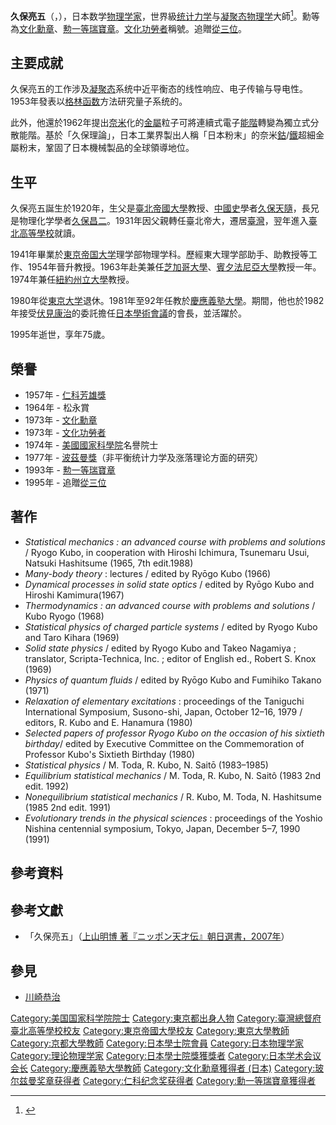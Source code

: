 {{Infobox officeholder
|name              = 久保亮五
|original_name=久保 亮五（くぼ りょうご）
|image             = Replace this image male.svg <!-- only free-content images are allowed for depicting living people - see [[WP:NONFREE|WP:NONFREE]] -->
|image_size         = 
|caption           =
|office       = {{JPN}}第14任[[日本学術会議|日本学術会議]]会長
|term_start  = 1982年10月
|term_end     = 1983年5月
|1blankname    = {{nowrap|{{link-ja|總理府總務長官|総理府|總理府<br>總務長官}}}}
|1namedata     = {{link-ja|田邊圀男|田邊圀男}}<br>{{link-ja|丹羽兵助|丹羽兵助}}
|predecessor  = {{link-ja|伏見康治|伏見康治}}
|successor    = {{link-ja|塚田裕三|塚田裕三}}
|birth_date        = {{Birth date|1920|2|15}}
|birth_place       = {{EOJ}}[[東京府|東京府]][[北豐島郡|北豐島郡]]{{link-ja|巢鴨町|巣鴨町}}大字上駒込<br>（現{{JPN}}[[東京都|東京都]][[豐島區|豐島區]][[駒込|駒込]]）
|death_date        = {{Death date and age|1995|3|31|1920|2|15}}
|nationality       = {{JPN}}
|parents= [[久保天隨|久保天隨]]（父）
|relatives = 久保昌二（兄）
|spouse=久保千鶴子
| alma_mater        = [[東京帝國大學|東京帝國大學]]理学部物理学科
|occupation = [[物理學家|物理學家]]
|module={{Infobox_scientist
|embed=yes
|known_for         = {{link-en|格林-久保关系|Green–Kubo relations}}、[[久保变换|久保变换]]、{{link-en|線性響應理論|Linear response function}}、{{link-en|久保带|Kubo Gap}}
|fields=[[統計力学|統計力学]]、[[凝聚體物理學|凝聚體物理學]]
| work_institution = [[東京大學|東京大學]]<br>[[京都大學|京都大學]]<br>[[慶應義塾大學|慶應義塾大學]]
| notable_students = {{link-ja|谷村吉隆|谷村吉隆}}
|awards            = [[文化勋章_(日本)|文化勳章]]（1973）<br>[[波茲曼獎|波茲曼獎]]（1977）
}}
}}
{{Japanese|japanese=久保 亮五|kana=くぼ りょうご|romaji=Kubo Ryōgo}}
'''久保亮五'''（{{jpn|j=久保 亮五|hg=くぼ りょうご|rm=Kubo Ryōgo|f=h}}，{{bd|1920年|2月15日|1995年|3月31日|Kubo Ryōgo}}），日本数学[[物理学家|物理学家]]，世界級[[统计力学|统计力学]]与[[凝聚态物理学|凝聚态物理学]]大師<ref>{{Cite journal
 |year        = 1995
 |title       = 特集:追悼 久保亮五博士
 |journal     = 日本物理學會誌
 |volume      = 50
 |issue       = 11
 |url         = http://ci.nii.ac.jp/vol_issue/nels/AN00196952/ISS0000136958_jp.html
 |publisher   = 日本物理学会
 |deadurl     = yes
 |archiveurl  = https://web.archive.org/web/20140531172640/http://ci.nii.ac.jp/vol_issue/nels/AN00196952/ISS0000136958_jp.html
 |archivedate = 2014-05-31
 |access-date = 2014-05-31
}}</ref>。勳等為[[文化勋章_(日本)|文化勳章]]、[[勲一等瑞寶章|勲一等瑞寶章]]。[[文化功勞者|文化功勞者]]稱號。追贈[[從三位|從三位]]。

== 主要成就 ==
久保亮五的工作涉及[[凝聚態物理學|凝聚态]]系统中近平衡态的线性响应、电子传输与导电性。1953年發表以[[格林函数|格林函数]]方法研究量子系统的{{link-en|線性響應理論|Linear response function}}。

此外，他還於1962年提出[[奈米|奈米]]化的[[金屬|金屬]]粒子可將連續式電子[[能階|能階]]轉變為獨立式分散能階。基於「久保理論」，日本工業界製出人稱「日本粉末」的奈米[[鈷|鈷]]/[[鐵|鐵]]超細金屬粉末，鞏固了日本機械製品的全球領導地位。

== 生平 ==
久保亮五誕生於1920年，生父是[[臺北帝國大學|臺北帝國大學]]教授、[[中國史|中國史]]學者[[久保得二|久保天隨]]，長兄是物理化学學者[[久保昌二|久保昌二]]。1931年因父親轉任臺北帝大，遷居[[臺灣|臺灣]]，翌年進入[[臺北高等學校|臺北高等學校]]就讀。

1941年畢業於[[東京帝国大学|東京帝国大学]]理学部物理学科。歷經東大理学部助手、助教授等工作、1954年晉升教授。1963年赴美兼任[[芝加哥大學|芝加哥大學]]、[[賓夕法尼亞大學|賓夕法尼亞大學]]教授一年。1974年兼任[[紐約州立大學|紐約州立大學]]教授。

1980年從[[東京大学|東京大学]]退休。1981年至92年任教於[[慶應義塾大學|慶應義塾大學]]。期間，他也於1982年接受[[伏見康治|伏見康治]]的委託擔任[[日本學術會議|日本學術會議]]的會長，並活躍於{{link-ja|世界和平呼籲七人委員會|世界平和アピール七人委員会}}。

1995年逝世，享年75歲。

==榮譽==
*1957年 - [[仁科芳雄獎|仁科芳雄獎]]
*1964年 - 松永賞
*1973年 - [[文化勋章_(日本)|文化勳章]]
*1973年 - [[文化功勞者|文化功勞者]]
*1974年 - [[美國國家科學院|美國國家科學院]]名譽院士
*1977年 - [[波茲曼獎|波茲曼獎]]（非平衡统计力学及涨落理论方面的研究）
*1993年 - [[勲一等瑞寶章|勲一等瑞寶章]]
*1995年 - 追贈[[從三位|從三位]]

== 著作 ==
*''Statistical mechanics : an advanced course with problems and solutions'' / Ryogo Kubo, in cooperation with Hiroshi Ichimura, Tsunemaru Usui, Natsuki Hashitsume (1965, 7th edit.1988)
*''Many-body theory'' : lectures / edited by Ryōgo Kubo (1966)
*''Dynamical processes in solid state optics'' / edited by Ryōgo Kubo and Hiroshi Kamimura(1967)
*''Thermodynamics : an advanced course with problems and solutions'' / Kubo Ryogo (1968)
*''Statistical physics of charged particle systems'' / edited by Ryogo Kubo and Taro Kihara (1969)
*''Solid state physics'' / edited by Ryogo Kubo and Takeo Nagamiya ; translator, Scripta-Technica, Inc. ; editor of English ed., Robert S. Knox (1969)
*''Physics of quantum fluids'' / edited by Ryōgo Kubo and Fumihiko Takano (1971)
*''Relaxation of elementary excitations'' : proceedings of the Taniguchi International Symposium, Susono-shi, Japan, October 12–16, 1979 / editors, R. Kubo and E. Hanamura (1980)
*''Selected papers of professor Ryogo Kubo on the occasion of his sixtieth birthday ''/ edited by Executive Committee on the Commemoration of Professor Kubo's Sixtieth Birthday (1980)
*''Statistical physics'' / M. Toda, R. Kubo, N. Saitō (1983–1985)
*''Equilibrium statistical mechanics'' / M. Toda, R. Kubo, N. Saitô (1983 2nd edit. 1992)
*''Nonequilibrium statistical mechanics'' / R. Kubo, M. Toda, N. Hashitsume (1985 2nd edit. 1991)
*''Evolutionary trends in the physical sciences'' : proceedings of the Yoshio Nishina centennial symposium, Tokyo, Japan, December 5–7, 1990 (1991)

== 參考資料 ==
<references/>

== 參考文獻 ==
*「久保亮五」（[http://www.amazon.co.jp/dp/4022599294/ 上山明博 著『ニッポン天才伝』朝日選書，2007年]）

== 參見 ==
*[[川崎恭治|川崎恭治]]

{{仁科纪念奖获得者}}
{{玻尔兹曼奖章获得者}}
{{Authority control}}
{{DEFAULTSORT:Kubo Ryōgo}}
[[Category:美国国家科学院院士|Category:美国国家科学院院士]]
[[Category:東京都出身人物|Category:東京都出身人物]]
[[Category:臺灣總督府臺北高等學校校友|Category:臺灣總督府臺北高等學校校友]]
[[Category:東京帝國大學校友|Category:東京帝國大學校友]]
[[Category:東京大學教師|Category:東京大學教師]]
[[Category:京都大學教師|Category:京都大學教師]]
[[Category:日本學士院會員|Category:日本學士院會員]]
[[Category:日本物理学家|Category:日本物理学家]]
[[Category:理论物理学家|Category:理论物理学家]]
[[Category:日本學士院獎獲獎者|Category:日本學士院獎獲獎者]]
[[Category:日本学术会议会长|Category:日本学术会议会长]]
[[Category:慶應義塾大學教師|Category:慶應義塾大學教師]]
[[Category:文化勳章獲得者_(日本)|Category:文化勳章獲得者 (日本)]]
[[Category:玻尔兹曼奖章获得者|Category:玻尔兹曼奖章获得者]]
[[Category:仁科纪念奖获得者|Category:仁科纪念奖获得者]]
[[Category:勳一等瑞寶章獲得者|Category:勳一等瑞寶章獲得者]]